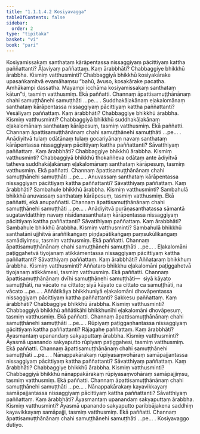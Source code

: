 ```yaml
---
title: "1.1.1.4.2 Kosiyavagga"
tableOfContents: false
sidebar:
  order: 2
type: "tipitaka"
basket: "vi"
book: "pari"
---
```



<DynamicBreadcrumb />

<Division number="34" book="pari">

<Paragraph number="93" book="pari">
Kosiyamissakaṃ santhataṃ kārāpentassa nissaggiyaṃ pācittiyaṃ kattha paññattanti? Āḷaviyaṃ paññattaṃ. Kaṃ ārabbhāti? Chabbaggiye bhikkhū ārabbha. Kismiṃ vatthusminti? Chabbaggiyā bhikkhū kosiyakārake upasaṅkamitvā evamāhaṃsu “bahū, āvuso, kosakārake pacatha. Amhākampi dassatha. Mayampi icchāma kosiyamissakaṃ santhataṃ kātun”ti, tasmiṃ vatthusmiṃ. Ekā paññatti. Channaṃ āpattisamuṭṭhānānaṃ chahi samuṭṭhānehi samuṭṭhāti …pe… .
</Paragraph>

</Division>
<Division number="35" book="pari">

<Paragraph number="94" book="pari">
Suddhakāḷakānaṃ eḷakalomānaṃ santhataṃ kārāpentassa nissaggiyaṃ pācittiyaṃ kattha paññattanti? Vesāliyaṃ paññattaṃ. Kaṃ ārabbhāti? Chabbaggiye bhikkhū ārabbha. Kismiṃ vatthusminti? Chabbaggiyā bhikkhū suddhakāḷakānaṃ eḷakalomānaṃ santhataṃ kārāpesuṃ, tasmiṃ vatthusmiṃ. Ekā paññatti. Channaṃ āpattisamuṭṭhānānaṃ chahi samuṭṭhānehi samuṭṭhāti …pe… .
</Paragraph>

</Division>
<Division number="36" book="pari">

<Paragraph number="95" book="pari">
Anādiyitvā tulaṃ odātānaṃ tulaṃ gocariyānaṃ navaṃ santhataṃ kārāpentassa nissaggiyaṃ pācittiyaṃ kattha paññattanti? Sāvatthiyaṃ paññattaṃ. Kaṃ ārabbhāti? Chabbaggiye bhikkhū ārabbha. Kismiṃ vatthusminti? Chabbaggiyā bhikkhū thokaññeva odātaṃ ante ādiyitvā tatheva suddhakāḷakānaṃ eḷakalomānaṃ santhataṃ kārāpesuṃ, tasmiṃ vatthusmiṃ. Ekā paññatti. Channaṃ āpattisamuṭṭhānānaṃ chahi samuṭṭhānehi samuṭṭhāti …pe… .
</Paragraph>

</Division>
<Division number="37" book="pari">

<Paragraph number="96" book="pari">
Anuvassaṃ santhataṃ kārāpentassa nissaggiyaṃ pācittiyaṃ kattha paññattanti? Sāvatthiyaṃ paññattaṃ. Kaṃ ārabbhāti? Sambahule bhikkhū ārabbha. Kismiṃ vatthusminti? Sambahulā bhikkhū anuvassaṃ santhataṃ kārāpesuṃ, tasmiṃ vatthusmiṃ. Ekā paññatti, ekā anupaññatti. Channaṃ āpattisamuṭṭhānānaṃ chahi samuṭṭhānehi samuṭṭhāti …pe… .
</Paragraph>

</Division>
<Division number="38" book="pari">

<Paragraph number="97" book="pari">
Anādiyitvā purāṇasanthatassa sāmantā sugatavidatthiṃ navaṃ nisīdanasanthataṃ kārāpentassa nissaggiyaṃ pācittiyaṃ kattha paññattanti? Sāvatthiyaṃ paññattaṃ. Kaṃ ārabbhāti? Sambahule bhikkhū ārabbha. Kismiṃ vatthusminti? Sambahulā bhikkhū santhatāni ujjhitvā āraññikaṅgaṃ piṇḍapātikaṅgaṃ paṃsukūlikaṅgaṃ samādiyiṃsu, tasmiṃ vatthusmiṃ. Ekā paññatti. Channaṃ āpattisamuṭṭhānānaṃ chahi samuṭṭhānehi samuṭṭhāti …pe… .
</Paragraph>

</Division>
<Division number="39" book="pari">

<Paragraph number="98" book="pari">
Eḷakalomāni paṭiggahetvā tiyojanaṃ atikkāmentassa nissaggiyaṃ pācittiyaṃ kattha paññattanti? Sāvatthiyaṃ paññattaṃ. Kaṃ ārabbhāti? Aññataraṃ bhikkhuṃ ārabbha. Kismiṃ vatthusminti? Aññataro bhikkhu eḷakalomāni paṭiggahetvā tiyojanaṃ atikkāmesi, tasmiṃ vatthusmiṃ. Ekā paññatti. Channaṃ āpattisamuṭṭhānānaṃ dvīhi samuṭṭhānehi samuṭṭhāti—  siyā kāyato samuṭṭhāti, na vācato na cittato; siyā kāyato ca cittato ca samuṭṭhāti, na vācato …pe… .
</Paragraph>

</Division>
<Division number="40" book="pari">

<Paragraph number="99" book="pari">
Aññātikāya bhikkhuniyā eḷakalomāni dhovāpentassa nissaggiyaṃ pācittiyaṃ kattha paññattanti? Sakkesu paññattaṃ. Kaṃ ārabbhāti? Chabbaggiye bhikkhū ārabbha. Kismiṃ vatthusminti? Chabbaggiyā bhikkhū aññātikāhi bhikkhunīhi eḷakalomāni dhovāpesuṃ, tasmiṃ vatthusmiṃ. Ekā paññatti. Channaṃ āpattisamuṭṭhānānaṃ chahi samuṭṭhānehi samuṭṭhāti …pe… .
</Paragraph>

</Division>
<Division number="41" book="pari">

<Paragraph number="100" book="pari">
Rūpiyaṃ paṭiggaṇhantassa nissaggiyaṃ pācittiyaṃ kattha paññattanti? Rājagahe paññattaṃ. Kaṃ ārabbhāti? Āyasmantaṃ upanandaṃ sakyaputtaṃ ārabbha. Kismiṃ vatthusminti? Āyasmā upanando sakyaputto rūpiyaṃ paṭiggahesi, tasmiṃ vatthusmiṃ. Ekā paññatti. Channaṃ āpattisamuṭṭhānānaṃ chahi samuṭṭhānehi samuṭṭhāti …pe… .
</Paragraph>

</Division>
<Division number="42" book="pari">

<Paragraph number="101" book="pari">
Nānappakārakaṃ rūpiyasaṃvohāraṃ samāpajjantassa nissaggiyaṃ pācittiyaṃ kattha paññattanti? Sāvatthiyaṃ paññattaṃ. Kaṃ ārabbhāti? Chabbaggiye bhikkhū ārabbha. Kismiṃ vatthusminti? Chabbaggiyā bhikkhū nānappakārakaṃ rūpiyasaṃvohāraṃ samāpajjiṃsu, tasmiṃ vatthusmiṃ. Ekā paññatti. Channaṃ āpattisamuṭṭhānānaṃ chahi samuṭṭhānehi samuṭṭhāti …pe… .
</Paragraph>

</Division>
<Division number="43" book="pari">

<Paragraph number="102" book="pari">
Nānappakārakaṃ kayavikkayaṃ samāpajjantassa nissaggiyaṃ pācittiyaṃ kattha paññattanti? Sāvatthiyaṃ paññattaṃ. Kaṃ ārabbhāti? Āyasmantaṃ upanandaṃ sakyaputtaṃ ārabbha. Kismiṃ vatthusminti? Āyasmā upanando sakyaputto paribbājakena saddhiṃ kayavikkayaṃ samāpajji, tasmiṃ vatthusmiṃ. Ekā paññatti. Channaṃ āpattisamuṭṭhānānaṃ chahi samuṭṭhānehi samuṭṭhāti …pe… .

</Paragraph>
</Division>

<Paragraph number="103" type="center" book="pari">
Kosiyavaggo dutiyo.
</Paragraph>